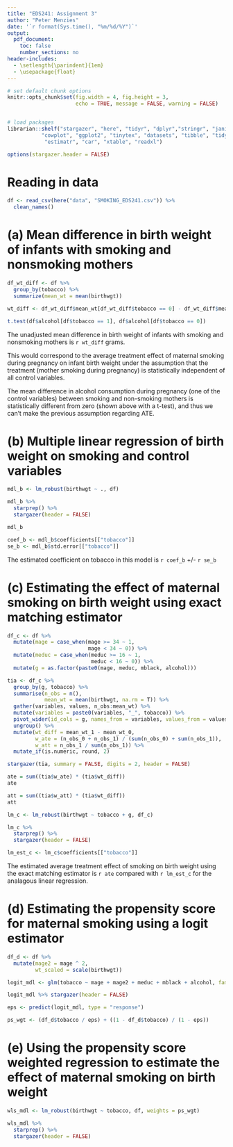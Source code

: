```yaml
---
title: "EDS241: Assignment 3"
author: "Peter Menzies"
date: '`r format(Sys.time(), "%m/%d/%Y")`'
output: 
  pdf_document:
    toc: false
    number_sections: no
header-includes:
  - \setlength{\parindent}{1em}
  - \usepackage{float}
---
```


```r

# set default chunk options
knitr::opts_chunk$set(fig.width = 4, fig.height = 3, 
                      echo = TRUE, message = FALSE, warning = FALSE)


# load packages
librarian::shelf("stargazer", "here", "tidyr", "dplyr","stringr", "janitor", 
           "cowplot", "ggplot2", "tinytex", "datasets", "tibble", "tidyverse", 
            "estimatr", "car", "xtable", "readxl")

options(stargazer.header = FALSE)
```

# Reading in data

```r
df <- read_csv(here("data", "SMOKING_EDS241.csv")) %>% 
  clean_names()
```

# (a) Mean difference in birth weight of infants with smoking and nonsmoking mothers

```r
df_wt_diff <- df %>% 
  group_by(tobacco) %>% 
  summarize(mean_wt = mean(birthwgt))

wt_diff <- df_wt_diff$mean_wt[df_wt_diff$tobacco == 0] - df_wt_diff$mean_wt[df_wt_diff$tobacco == 1]
```

```r
t.test(df$alcohol[df$tobacco == 1], df$alcohol[df$tobacco == 0])
```

\noindent The unadjusted mean difference in birth weight of infants with smoking and nonsmoking mothers is `r wt_diff` grams.

\noindent This would correspond to the average treatment effect of maternal smoking during pregnancy on infant birth weight under the assumption that the treatment (mother smoking during pregnancy) is statistically independent of all control variables. 

\noindent The mean difference in alcohol consumption during pregnancy (one of the control variables) between smoking and non-smoking mothers is statistically different from zero (shown above with a t-test), and thus we can't make the previous assumption regarding ATE.


# (b) Multiple linear regression of birth weight on smoking and control variables

```r
mdl_b <- lm_robust(birthwgt ~ ., df)
```

```r
mdl_b %>% 
  starprep() %>% 
  stargazer(header = FALSE)
```


```r
mdl_b

coef_b <- mdl_b$coefficients[["tobacco"]]
se_b <- mdl_b$std.error[["tobacco"]]
```



\noindent The estimated coefficient on tobacco in this model is `r coef_b` +/- `r se_b`


# (c) Estimating the effect of maternal smoking on birth weight using exact matching estimator

```r
df_c <- df %>% 
  mutate(mage = case_when(mage >= 34 ~ 1,
                          mage < 34 ~ 0)) %>% 
  mutate(meduc = case_when(meduc >= 16 ~ 1,
                           meduc < 16 ~ 0)) %>% 
  mutate(g = as.factor(paste0(mage, meduc, mblack, alcohol)))
```

```r
tia <- df_c %>%
  group_by(g, tobacco) %>% 
  summarise(n_obs = n(),
            mean_wt = mean(birthwgt, na.rm = T)) %>%
  gather(variables, values, n_obs:mean_wt) %>% 
  mutate(variables = paste0(variables, "_", tobacco)) %>% 
  pivot_wider(id_cols = g, names_from = variables, values_from = values) %>% 
  ungroup() %>% 
  mutate(wt_diff = mean_wt_1 - mean_wt_0,
         w_ate = (n_obs_0 + n_obs_1) / (sum(n_obs_0) + sum(n_obs_1)),
         w_att = n_obs_1 / sum(n_obs_1)) %>% 
  mutate_if(is.numeric, round, 2)
```

```r
stargazer(tia, summary = FALSE, digits = 2, header = FALSE)
```

```r
ate = sum((tia$w_ate) * (tia$wt_diff))
ate

att = sum((tia$w_att) * (tia$wt_diff))
att
```


```r
lm_c <- lm_robust(birthwgt ~ tobacco + g, df_c)
```

```r
lm_c %>%
  starprep() %>% 
  stargazer(header = FALSE)
```

```r
lm_est_c <- lm_c$coefficients[["tobacco"]] 
```


\noindent The estimated average treatment effect of smoking on birth weight using the exact matching estimator is `r ate` compared with `r lm_est_c` for the analagous linear regression.


# (d) Estimating the propensity score for maternal smoking using a logit estimator

```r
df_d <- df %>% 
  mutate(mage2 = mage ^ 2,
         wt_scaled = scale(birthwgt))
```

```r
logit_mdl <- glm(tobacco ~ mage + mage2 + meduc + mblack + alcohol, family = binomial(link = "logit"), df_d)
```

```r
logit_mdl %>% stargazer(header = FALSE)
```

```r
eps <- predict(logit_mdl, type = "response")

ps_wgt <- (df_d$tobacco / eps) + ((1 - df_d$tobacco) / (1 - eps))
```


# (e) Using the propensity score weighted regression to estimate the effect of maternal smoking on birth weight

```r
wls_mdl <- lm_robust(birthwgt ~ tobacco, df, weights = ps_wgt)
```

```r
wls_mdl %>%
  starprep() %>% 
  stargazer(header = FALSE)
```





